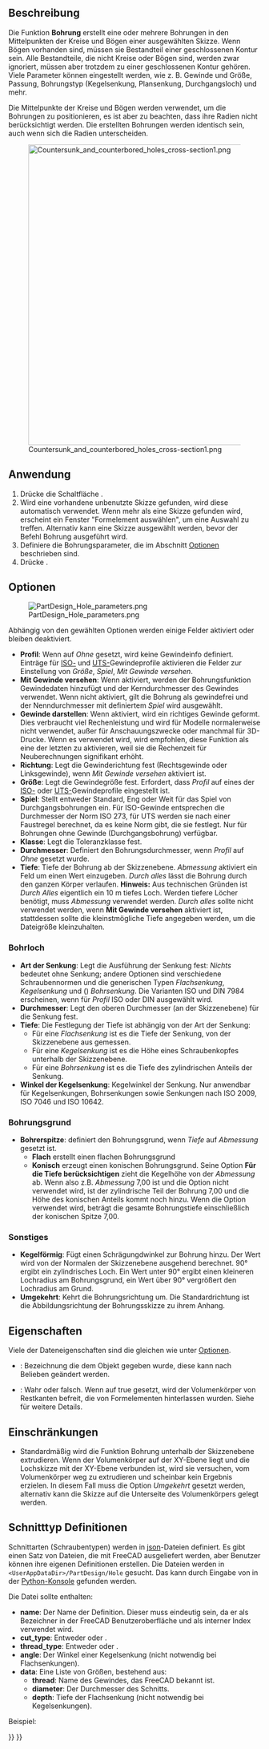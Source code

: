 <languages/>

{{Docnav/de
|[[PartDesign_Pocket/de|Tasche]]
|[[PartDesign_Groove/de|Nut]]
|[[PartDesign_Workbench/de|PartDesign]]
|IconL=PartDesign Pocket.svg
|IconR=PartDesign_Groove.svg
|IconC=Workbench_PartDesign.svg
}}

{{GuiCommand/de
|Name=PartDesign Hole
|Name/de=PartDesign Bohrung
|MenuLocation=Part Design → Objekte abziehen → Bohrung
|Workbenches=[[PartDesign_Workbench/de|PartDesign]]
|Version=0.17
|SeeAlso=[[PartDesign_Pocket/de|PartDesign Tasche]]
}}

<span id="Description"></span>
==Beschreibung==

Die Funktion '''Bohrung''' erstellt eine oder mehrere Bohrungen in den Mittelpunkten der Kreise und Bögen einer ausgewählten Skizze. Wenn Bögen vorhanden sind, müssen sie Bestandteil einer geschlossenen Kontur sein. Alle Bestandteile, die nicht Kreise oder Bögen sind, werden zwar ignoriert, müssen aber trotzdem zu einer geschlossenen Kontur gehören. Viele Parameter können eingestellt werden, wie z. B. Gewinde und Größe, Passung, Bohrungstyp (Kegelsenkung, Plansenkung, Durchgangsloch) und mehr.

Die Mittelpunkte der Kreise und Bögen werden verwendet, um die Bohrungen zu positionieren, es ist aber zu beachten, dass ihre Radien nicht berücksichtigt werden. Die erstellten Bohrungen werden identisch sein, auch wenn sich die Radien unterscheiden.

[[File:Countersunk_and_counterbored_holes_cross-section1.png|600px]]

{{Caption|Bohrung mit Kegelgesenkung (links) und mit Flach-/Zylindersenkung (rechts) im Längsschnitt.}}

<span id="Usage"></span>
==Anwendung==

# Drücke die Schaltfläche {{Button|[[Image:PartDesign_Hole.svg|16px]] '''Bohrung'''}}.
# Wird eine vorhandene unbenutzte Skizze gefunden, wird diese automatisch verwendet. Wenn mehr als eine Skizze gefunden wird, erscheint ein Fenster "Formelement auswählen", um eine Auswahl zu treffen. Alternativ kann eine Skizze ausgewählt werden, bevor der Befehl Bohrung ausgeführt wird. 
# Definiere die Bohrungsparameter, die im Abschnitt [[#Options/de|Optionen]] beschrieben sind.
# Drücke {{Button|OK}}.

<span id="Options"></span>
==Optionen==

[[File:PartDesign Hole parameters.png|frame|right]]

Abhängig von den gewählten Optionen werden einige Felder aktiviert oder bleiben deaktiviert.

<div class="mw-translate-fuzzy">
* '''Profil''': Wenn auf ''Ohne'' gesetzt, wird keine Gewindeinfo definiert. Einträge für [https://en.wikipedia.org/wiki/ISO_metric_screw_thread ISO-] und [https://en.wikipedia.org/wiki/Unified_Thread_Standard UTS-]Gewindeprofile aktivieren die Felder zur Einstellung von ''Größe'', ''Spiel'', ''Mit Gewinde versehen''.
* '''Mit Gewinde versehen''': Wenn aktiviert, werden der Bohrungsfunktion Gewindedaten hinzufügt und der Kerndurchmesser des Gewindes verwendet. Wenn nicht aktiviert, gilt die Bohrung als gewindefrei und der Nenndurchmesser mit definiertem ''Spiel'' wird ausgewählt.
* '''Gewinde darstellen''': Wenn aktiviert, wird ein richtiges Gewinde geformt. Dies verbraucht viel Rechenleistung und wird für Modelle normalerweise nicht verwendet, außer für Anschauungszwecke oder manchmal für 3D-Drucke. Wenn es verwendet wird, wird empfohlen, diese Funktion als eine der letzten zu aktivieren, weil sie die Rechenzeit für Neuberechnungen signifikant erhöht.
* '''Richtung''': Legt die Gewinderichtung fest (Rechtsgewinde oder Linksgewinde), wenn ''Mit Gewinde versehen'' aktiviert ist.
* '''Größe''': Legt die Gewindegröße fest. Erfordert, dass ''Profil'' auf eines der [https://en.wikipedia.org/wiki/ISO_metric_screw_thread ISO-] oder [https://en.wikipedia.org/wiki/Unified_Thread_Standard UTS-]Gewindeprofile eingestellt ist.
* '''Spiel''': Stellt entweder Standard, Eng oder Weit für das Spiel von Durchgangsbohrungen ein. Für ISO-Gewinde entsprechen die Durchmesser der Norm ISO 273, für UTS werden sie nach einer Faustregel berechnet, da es keine Norm gibt, die sie festlegt. Nur für Bohrungen ohne Gewinde (Durchgangsbohrung) verfügbar.
* '''Klasse''': Legt die Toleranzklasse fest.
* '''Durchmesser''': Definiert den Bohrungsdurchmesser, wenn ''Profil'' auf ''Ohne'' gesetzt wurde.
* '''Tiefe''': Tiefe der Bohrung ab der Skizzenebene. ''Abmessung'' aktiviert ein Feld um einen Wert einzugeben. ''Durch alles'' lässt die Bohrung durch den ganzen Körper verlaufen. '''Hinweis:''' Aus technischen Gründen ist ''Durch Alles'' eigentlich ein 10 m tiefes Loch. Werden tiefere Löcher benötigt, muss ''Abmessung'' verwendet  werden. ''Durch alles'' sollte nicht verwendet werden, wenn '''Mit Gewinde versehen''' aktiviert ist, stattdessen sollte die kleinstmögliche Tiefe angegeben werden, um die Dateigröße kleinzuhalten.
</div>

<span id="Hole_cut"></span>
===Bohrloch===

* '''Art der Senkung''': Legt die Ausführung der Senkung fest: ''Nichts'' bedeutet ohne Senkung; andere Optionen sind verschiedene Schraubennormen und die  generischen Typen ''Flachsenkung'', ''Kegelsenkung'' und ({{Version/de|0.21}}) ''Bohrsenkung''. Die Varianten ISO und DIN 7984 erscheinen, wenn für ''Profil'' ISO oder DIN ausgewählt wird.
* '''Durchmesser''': Legt den oberen Durchmesser (an der Skizzenebene) für die Senkung fest.
* '''Tiefe''': Die Festlegung der Tiefe ist abhängig von der Art der Senkung:
** Für eine ''Flachsenkung'' ist es die Tiefe der Senkung, von der Skizzenebene aus gemessen.
** Für eine ''Kegelsenkung'' ist es die Höhe eines Schraubenkopfes unterhalb der Skizzenebene.
** Für eine ''Bohrsenkung'' ist es die Tiefe des zylindrischen Anteils der Senkung.
* '''Winkel der Kegelsenkung''': Kegelwinkel der Senkung. Nur anwendbar für Kegelsenkungen, Bohrsenkungen sowie Senkungen nach ISO 2009, ISO 7046 und ISO 10642.

<span id="Drill_point"></span>
===Bohrungsgrund===

<div class="mw-translate-fuzzy">
* '''Bohrerspitze''': definiert den Bohrungsgrund, wenn ''Tiefe'' auf ''Abmessung'' gesetzt ist. 
** '''Flach''' erstellt einen flachen Bohrungsgrund
** '''Konisch''' erzeugt einen konischen Bohrungsgrund. Seine Option '''Für die Tiefe berücksichtigen''' zieht die Kegelhöhe von der ''Abmessung'' ab. Wenn also z.B. ''Abmessung'' 7,00 ist und die Option nicht verwendet wird, ist der zylindrische Teil der Bohrung 7,00 und die Höhe des konischen Anteils kommt noch hinzu. Wenn die Option verwendet wird, beträgt die gesamte Bohrungstiefe einschließlich der konischen Spitze 7,00.
</div>

<span id="Misc"></span>
===Sonstiges===

<div class="mw-translate-fuzzy">
* '''Kegelförmig''': Fügt einen Schrägungdwinkel zur Bohrung hinzu. Der Wert wird von der Normalen der Skizzenebene ausgehend berechnet. 90° ergibt ein zylindrisches Loch. Ein Wert unter 90° ergibt einen kleineren Lochradius am Bohrungsgrund, ein Wert über 90° vergrößert den Lochradius am Grund.
* '''Umgekehrt''': Kehrt die Bohrungsrichtung um. Die Standardrichtung ist die Abbildungsrichtung der Bohrungsskizze zu ihrem Anhang.
</div>

<span id="Properties"></span>
==Eigenschaften==

Viele der Dateneigenschaften sind die gleichen wie unter [[#Optionen|Optionen]].

* {{PropertyData|Label}}: Bezeichnung die dem Objekt gegeben wurde, diese kann nach Belieben geändert werden.
* {{PropertyData|Refine}}: Wahr oder falsch. Wenn auf true gesetzt, wird der Volumenkörper von Restkanten befreit, die von Formelementen hinterlassen wurden. Siehe {{Button|[[Image:Part_RefineShape.svg|16px]] [[Part_RefineShape/de|Part FormAufbereiten]]}} für weitere Details.

<span id="Limitations"></span>
==Einschränkungen==

* Standardmäßig wird die Funktion Bohrung unterhalb der Skizzenebene extrudieren. Wenn der Volumenkörper auf der XY-Ebene liegt und die Lochskizze mit der XY-Ebene verbunden ist, wird sie versuchen, vom Volumenkörper weg zu extrudieren und scheinbar kein Ergebnis erzielen. In diesem Fall muss die Option ''Umgekehrt'' gesetzt werden, alternativ kann die Skizze auf die Unterseite des Volumenkörpers gelegt werden.

<span id="Cut_Type_Definitions"></span>
==Schnitttyp Definitionen==

Schnittarten (Schraubentypen) werden in [https://de.wikipedia.org/wiki/JavaScript_Object_Notation json]-Dateien definiert. Es gibt einen Satz von Dateien, die mit FreeCAD ausgeliefert werden, aber Benutzer können ihre eigenen Definitionen erstellen. Die Dateien werden in <code>&lt;UserAppDataDir&gt;/PartDesign/Hole</code> gesucht. Das {{incode|UserAppDataDir}} kann durch Eingabe von {{incode|App.getUserAppDataDir()}} in der [[Python_console/de|Python-Konsole]] gefunden werden.

Die Datei sollte enthalten:
* '''name''': Der Name der Definition. Dieser muss eindeutig sein, da er als Bezeichner in der FreeCAD Benutzeroberfläche und als interner Index verwendet wird.
* '''cut_type''': Entweder {{incode|countersink}} oder {{incode|counterbore}}.
* '''thread_type''': Entweder {{incode|metric}} oder {{incode|metricfine}}.
* '''angle''': Der Winkel einer Kegelsenkung (nicht notwendig bei Flachsenkungen).
* '''data''': Eine Liste von Größen, bestehend aus:
** '''thread''': Name des Gewindes, das FreeCAD bekannt ist.
** '''diameter''': Der Durchmesser des Schnitts.
** '''depth''': Tiefe der Flachsenkung (nicht notwendig bei Kegelsenkungen).
Beispiel:
{{Code|lang=json|code=
{
    "name": "DIN 7984",
    "cut_type": "counterbore",
    "thread_type": "metric",
    "data": [
        { "thread": "M2",   "diameter":  4.3, "depth":  1.6 },
        { "thread": "M2.5", "diameter":  5.0, "depth":  2.0 },
        …
    ]
}
}}


{{Docnav/de
|[[PartDesign_Pocket/de|Tasche]]
|[[PartDesign_Groove/de|Nut]]
|[[PartDesign_Workbench/de|PartDesign]]
|IconL=PartDesign Pocket.svg
|IconR=PartDesign_Groove.svg
|IconC=Workbench_PartDesign.svg
}}

{{PartDesign Tools navi{{#translation:}}}}
{{Userdocnavi{{#translation:}}}}